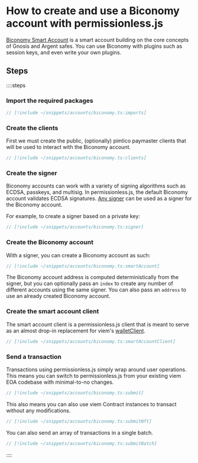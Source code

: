 # How to create and use a Biconomy account with permissionless.js

[Biconomy Smart Account](https://github.com/bcnmy/scw-contracts) is a smart account building on the core concepts of Gnosis and Argent safes. You can use Biconomy with plugins such as session keys, and even write your own plugins.

## Steps

::::steps

### Import the required packages

```ts
// [!include ~/snippets/accounts/biconomy.ts:imports]
```

### Create the clients

First we must create the public, (optionally) pimlico paymaster clients that will be used to interact with the Biconomy account.

```ts
// [!include ~/snippets/accounts/biconomy.ts:clients]
```

### Create the signer

Biconomy accounts can work with a variety of signing algorithms such as ECDSA, passkeys, and multisig. In permissionless.js, the default Biconomy account validates ECDSA signatures. [Any signer](/references/permissionless/how-to/signers) can be used as a signer for the Biconomy account.

For example, to create a signer based on a private key:

```ts
// [!include ~/snippets/accounts/biconomy.ts:signer]
```

### Create the Biconomy account

With a signer, you can create a Biconomy account as such:

```ts
// [!include ~/snippets/accounts/biconomy.ts:smartAccount]
```

The Biconomy account address is computed deterministically from the signer, but you can optionally pass an `index` to create any number of different accounts using the same signer. You can also pass an `address` to use an already created Biconomy account.

### Create the smart account client

The smart account client is a permissionless.js client that is meant to serve as an almost drop-in replacement for viem's [walletClient](https://viem.sh/docs/clients/wallet).

```ts
// [!include ~/snippets/accounts/biconomy.ts:smartAccountClient]
```

### Send a transaction

Transactions using permissionless.js simply wrap around user operations. This means you can switch to permissionless.js from your existing viem EOA codebase with minimal-to-no changes.

```ts
// [!include ~/snippets/accounts/biconomy.ts:submit]
```

This also means you can also use viem Contract instances to transact without any modifications.

```ts
// [!include ~/snippets/accounts/biconomy.ts:submitNft]
```

You can also send an array of transactions in a single batch.

```ts
// [!include ~/snippets/accounts/biconomy.ts:submitBatch]
```

::::